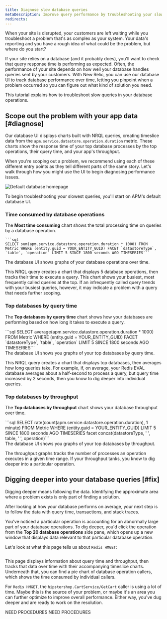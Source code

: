 ```yaml
---
title: Diagnose slow database queries
metaDescription: Improve query performance by troubleshooting your slow database with the New Relic Database UI.
redirects:
---
```







When your site is disrupted, your customers are left waiting while you troubleshoot a problem that's as complex as your system. Your data's reporting and you have a rough idea of what could be the problem, but where do you start? 

If your site relies on a database (and it probably does), you'll want to check that query response time is performing as expected. Often, the performance of your site depends on how well your database handles queries sent by your customers. With New Relic, you can use our database UI to track database performance over time, letting you pinpoint when a problem occurred so you can figure out what kind of solution you need. 

This tutorial explains how to troubleshoot slow queries in your database operations.  

## Scope out the problem with your app data  [#diagnose]

Our database UI displays charts built with NRQL queries, creating timeslice data from the `apm.service.datastore.operation.duration` metric. These charts show the response time of your top database processes by the top operations, their query time, and your app's throughput. 

When you're scoping out a problem, we recommend using each of these different entry points as they tell different parts of the same story. Let's walk through how you might use the UI to begin diagnosing performance issues. 

<img
  title="Default database homepage"
  alt="Default database homepage"
  src={apmDefaultDatabaseUI}
/>

<figcaption>
  To begin troubleshooting your slowest queries, you'll start on APM's default database UI. 
</figcaption>

<Steps>
<Step>

  ### Time consumed by database operations

  The **Most time consuming** chart shows the total processing time on queries by a database operation. 

<SideBySide>
  <Side>

    ```sql
    SELECT sum(apm.service.datastore.operation.duration * 1000) FROM Metric WHERE (entity.guid = YOUR_ENTITY_GUID) FACET `datastoreType`, `table`, `operation` LIMIT 5 SINCE 1800 seconds AGO TIMESERIES```

  </Side>

  <Side>
<img
  title="Top 5 Database operations over time"
  alt=""
  src={apmATimesliceChartofTop5DatabaseOperations}
/>

<figcaption>
  The database UI shows graphs of your database operations over time.
</figcaption> 

</Side>
</SideBySide>

  This NRQL query creates a chart that displays 5 database operations, then tracks their time to execute a query. This chart shows your busiest, most frequently called queries at the top. If an infrequently called query trends with your busiest queries, however, it may indicate a problem with a query that needs further scoping. 
    
</Step>

<Step>

### Top databases by query time

The **Top databases by query time** chart shows how your databases are performing based on how long it takes to execute a query. 

<SideBySide>
  <Side>
      ```sql
    SELECT average(apm.service.datastore.operation.duration * 1000) FROM Metric WHERE (entity.guid = YOUR_ENTITY_GUID) FACET `datastoreType`, `table`, `operation` LIMIT 5 SINCE 1800 seconds AGO TIMESERIES```
  </Side>

  <Side>
    <img
  title="Top databases by query time"
  alt=""
  src={apmTopDatabasesbyQueryTime}
/>

<figcaption>
  The database UI shows you graphs of your top databases by query time.
</figcaption>
  </Side>

</SideBySide>

  This NRQL query creates a chart that displays top databases, then averages how long queries take. For example, if, on average, your Redis EVAL database averages about a half-second to process a query, but query time increased by 2 seconds, then you know to dig deeper into individual queries. 

</Step>

<Step>

### Top databases by throughput

The **Top databases by throughput** chart shows your database throughput over time. 

<SideBySide>
  <Side>
```sql
SELECT rate(count(apm.service.datastore.operation.duration), 1 minute) FROM Metric WHERE (entity.guid = YOUR_ENTITY_GUID) LIMIT 5 SINCE 1800 seconds AGO TIMESERIES  facet concat(datastoreType, ' ', table, ' ', operation)```  
</Side>
  <Side>
    <img
  title="Top 5 Database operations over time"
  alt=""
  src={apmDatabaseThroughput}
/>

<figcaption>
  The database UI shows you graphs of your top databases by throughput.
</figcaption>
  </Side>
</SideBySide>

The throughput graphs tracks the number of processes an operation executes in a given time range. If your throughput tanks, you know to dig deeper into a particular operation. 

</Step>
</Steps>

## Digging deeper into your database queries [#fix]

Digging deeper means following the data. Identifying the approximate area where a problem exists is only part of finding a solution. 

After looking at how your database performs on average, your next step is to follow the data with query time, transactions, and stack traces.

<CollapserGroup>
  <Collapser
    className="freq-link"
    id="compare-averages"
    title="Compare query time and throughput averages to a time window"
  >

  You've noticed a particular operation is accounting for an abnormally large part of your database operations. To dig deeper, you'd click the operation from the **Top 20 database operations** side pane, which opens up a new window that displays data relevant to that particular database operation.

  Let's look at what this page tells us about `Redis HMGET`:  

  <img
  title="Database UI operations view"
  alt=""
  src={apmDiggingDeeperIntoYourDatabase}
/>

This page displays information about query time and throughput, then tracks that data over time with their accompanying timeslice charts. Underneath that, you can find a pie chart of database operation callers, which shows the time consumed by individual callers. 

For `Redis HMGET`, the `hipstershop.CartService/GetCart` caller is using a lot of time. Maybe this is the source of your problem, or maybe it's an area you can further optimize to improve overall performance. Either way, you've dug deeper and are ready to work on the resolution. 

</Collapser>
<Collapser
    className="freq-link"
    id="break-down"
    title="Scope out the transaction calling your database"
  >
NEED PROCEDURES  
</Collapser>
  <Collapser
    className="freq-link"
    id="bottlenecks"
    title="Find bottlenecks via a stack trace"
  >
NEED PROCEDURES
  </Collapser>
</CollapserGroup>


